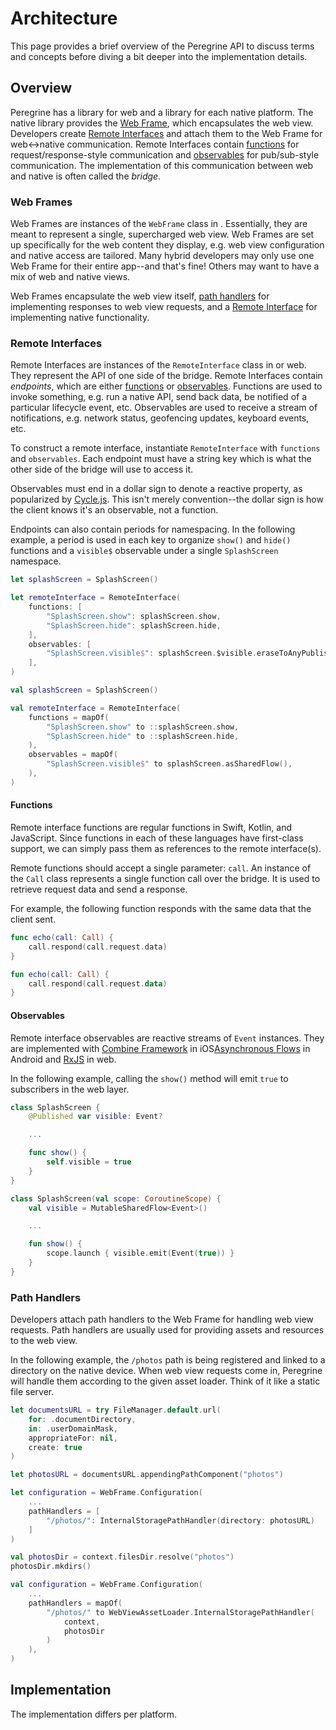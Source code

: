 

# Architecture

This page provides a brief overview of the Peregrine API to discuss terms and
concepts before diving a bit deeper into the implementation details.

## Overview

Peregrine has a library for web and a library for each native platform. The
native library provides the [Web Frame](#web-frames), which encapsulates the
web view. Developers create [Remote Interfaces](#remote-interfaces) and attach
them to the Web Frame for web\<-\>native communication. Remote Interfaces
contain [functions](#functions) for request/response-style communication and
[observables](#observables) for pub/sub-style communication. The implementation
of this communication between web and native is often called the _bridge_.

### Web Frames

Web Frames are instances of the `WebFrame` class in <Platform />. Essentially,
they are meant to represent a single, supercharged web view. Web Frames are set
up specifically for the web content they display, e.g. web view configuration
and native access are tailored. Many hybrid developers may only use one Web
Frame for their entire app--and that's fine! Others may want to have a mix of
web and native views.

Web Frames encapsulate the web view itself, [path handlers](#path-handlers) for
implementing responses to web view requests, and a [Remote
Interface](#remote-interfaces) for implementing native functionality.

### Remote Interfaces

Remote Interfaces are instances of the `RemoteInterface` class in <Platform />
or web. They represent the API of one side of the bridge. Remote Interfaces
contain _endpoints_, which are either [functions](#functions) or
[observables](#observables). Functions are used to invoke something, e.g. run a
native API, send back data, be notified of a particular lifecycle event, etc.
Observables are used to receive a stream of notifications, e.g. network status,
geofencing updates, keyboard events, etc.

To construct a remote interface, instantiate `RemoteInterface` with `functions`
and `observables`. Each endpoint must have a string key which is what the other
side of the bridge will use to access it.

Observables must end in a dollar sign to denote a reactive property, as
popularized by [Cycle.js](https://cycle.js.org). This isn't merely
convention--the dollar sign is how the client knows it's an observable, not a
function.

Endpoints can also contain periods for namespacing. In the following example, a
period is used in each key to organize `show()` and `hide()` functions and a
`visible$` observable under a single `SplashScreen` namespace.

<Content platform="iOS">

```swift
let splashScreen = SplashScreen()

let remoteInterface = RemoteInterface(
    functions: [
        "SplashScreen.show": splashScreen.show,
        "SplashScreen.hide": splashScreen.hide,
    ],
    observables: [
        "SplashScreen.visible$": splashScreen.$visible.eraseToAnyPublisher(),
    ],
)
```

</Content>
<Content platform="Android">

```kotlin
val splashScreen = SplashScreen()

val remoteInterface = RemoteInterface(
    functions = mapOf(
        "SplashScreen.show" to ::splashScreen.show,
        "SplashScreen.hide" to ::splashScreen.hide,
    ),
    observables = mapOf(
        "SplashScreen.visible$" to splashScreen.asSharedFlow(),
    ),
)
```

</Content>

#### Functions

Remote interface functions are regular functions in Swift, Kotlin, and
JavaScript. Since functions in each of these languages have first-class
support, we can simply pass them as references to the remote interface(s).

Remote functions should accept a single parameter: `call`. An instance of the
`Call` class represents a single function call over the bridge. It is used to
retrieve request data and send a response.

For example, the following function responds with the same data that the client
sent.

<Content platform="iOS">

```swift
func echo(call: Call) {
    call.respond(call.request.data)
}
```

</Content>
<Content platform="Android">

```kotlin
fun echo(call: Call) {
    call.respond(call.request.data)
}
```

</Content>

#### Observables

Remote interface observables are reactive streams of `Event` instances. They
are implemented with <Content platform="iOS">[Combine
Framework](https://developer.apple.com/documentation/combine) in
iOS</Content><Content platform="Android">[Asynchronous
Flows](https://kotlinlang.org/docs/flow.html) in Android</Content> and
[RxJS](https://rxjs.dev) in web.

In the following example, calling the `show()` method will emit `true` to
subscribers in the web layer.

<Content platform="iOS">

```swift
class SplashScreen {
    @Published var visible: Event?

    ...

    func show() {
        self.visible = true
    }
}
```

</Content>
<Content platform="Android">

```kotlin
class SplashScreen(val scope: CoroutineScope) {
    val visible = MutableSharedFlow<Event>()

    ...

    fun show() {
        scope.launch { visible.emit(Event(true)) }
    }
}

```

</Content>

### Path Handlers

Developers attach path handlers to the Web Frame for handling web view
requests. Path handlers are usually used for providing assets and resources to
the web view.

In the following example, the `/photos` path is being registered and linked to
a directory on the native device. When web view requests come in, Peregrine
will handle them according to the given asset loader. Think of it like a static
file server.

<Content platform="iOS">

```swift
let documentsURL = try FileManager.default.url(
    for: .documentDirectory,
    in: .userDomainMask,
    appropriateFor: nil,
    create: true
)

let photosURL = documentsURL.appendingPathComponent("photos")

let configuration = WebFrame.Configuration(
    ...
    pathHandlers = [
        "/photos/": InternalStoragePathHandler(directory: photosURL)
    ]
)

```

</Content>
<Content platform="Android">

```kotlin
val photosDir = context.filesDir.resolve("photos")
photosDir.mkdirs()

val configuration = WebFrame.Configuration(
    ...
    pathHandlers = mapOf(
        "/photos/" to WebViewAssetLoader.InternalStoragePathHandler(
            context,
            photosDir
        )
    ),
)
```

</Content>

## Implementation

The implementation differs per platform.

